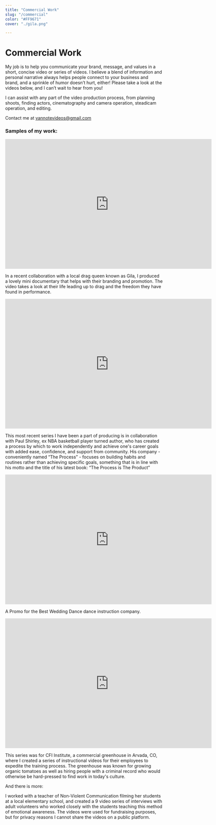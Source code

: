 ```yaml
---
title: "Commercial Work"
slug: "/commercial"
color: "#FF9671"
cover: "./gila.png"

---
```


<div style={{ margin: `0 auto`, maxWidth: `100ch`, padding: `2rem` }}>

<h1 data-testid="page-title">Commercial Work</h1>

My job is to help you communicate your brand, message, and values in a short, concise video or series of videos. I believe a blend of information and personal narrative always helps people connect to your business and brand, and a sprinkle of humor doesn’t hurt, either! Please take a look at the videos below, and I can’t wait to hear from you!

I can assist with any part of the video production process, from planning shoots, finding actors, cinematography and camera operation, steadicam operation, and editing.

Contact me at vannotevideos@gmail.com


### Samples of my work: 
<iframe src="https://player.vimeo.com/video/676752082?h=d433887a15" width="660" height="415" frameborder="0" allow="autoplay; fullscreen; picture-in-picture" allowfullscreen></iframe>

In a recent collaboration with a local drag queen known as Gila, I produced a lovely mini documentary that helps with their branding and promotion. The video takes a look at their life leading up to drag and the freedom they have found in performance.


<iframe width="660" height="415" src="https://www.youtube.com/embed/0sKhIVExIU0" title="YouTube video player" frameborder="0" allow="accelerometer; autoplay; clipboard-write; encrypted-media; gyroscope; picture-in-picture" allowfullscreen></iframe>

This most recent series I have been a part of producing is in collaboration with Paul Shirley, ex NBA basketball player turned author, who has created a process by which to work independently and achieve one's career goals with added ease, confidence, and support from community. His company - conveniently named “The Process” - focuses on building habits and routines rather than achieving specific goals, something that is in line with his motto and the title of his latest book: “The Process is The Product”

<iframe width="660" height="415" src="https://www.youtube.com/embed/kolr1GXgt_A" title="YouTube video player" frameborder="0" allow="accelerometer; autoplay; clipboard-write; encrypted-media; gyroscope; picture-in-picture" allowfullscreen></iframe>

A Promo for the Best Wedding Dance dance instruction company.

<iframe width="660" height="415" src="https://www.youtube.com/embed/6ke7a9s2rJw" title="YouTube video player" frameborder="0" allow="accelerometer; autoplay; clipboard-write; encrypted-media; gyroscope; picture-in-picture" allowfullscreen></iframe>

This series was for CFI Institute, a commercial greenhouse in Arvada, CO, where I created a series of instructional videos for their employees to expedite the training process. The greenhouse was known for growing organic tomatoes as well as hiring people with a criminal record who would otherwise be hard-pressed to find work in today's culture. 

And there is more:

I worked with a teacher of Non-Violent Communication filming her students at a local elementary school, and created a 9 video series of interviews with adult volunteers who worked closely with the students teaching this method of emotional awareness. The videos were used for fundraising purposes, but for privacy reasons I cannot share the videos on a public platform.  




</div>
